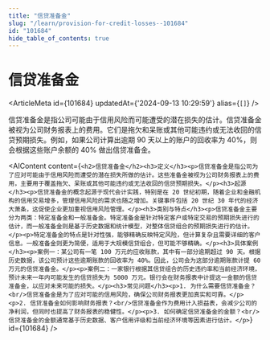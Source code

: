 ```yaml
---
title: "信贷准备金"
slug: "/learn/provision-for-credit-losses--101684"
id: "101684"
hide_table_of_contents: true
---
```



# 信贷准备金

<ArticleMeta id={101684} updatedAt={'2024-09-13 10:29:59'} alias={`[]`} />
<div className='border-solid border-b border-t-0 my-4 border-[var(--ifm-color-gray-300)]' />

信贷准备金是指公司可能由于信用风险而可能遭受的潜在损失的估计。信贷准备金被视为公司财务报表上的费用。它们是拖欠和呆账或其他可能违约或无法收回的信贷预期损失。例如，如果公司计算出逾期 90 天以上的账户的回收率为 40%，则会根据这些账户余额的 40% 做出信贷准备金。

<AIContent content={`<h2>信贷准备金</h2><h3>定义</h3><p>信贷准备金是指公司为了应对可能由于信用风险而遭受的潜在损失所做的估计。这些准备金被视为公司财务报表上的费用，主要用于覆盖拖欠、呆账或其他可能违约或无法收回的信贷预期损失。</p><h3>起源</h3><p>信贷准备金的概念起源于现代会计实践，特别是在 20 世纪初期，随着企业和金融机构的信用交易增多，管理信用风险的需求也随之增加。关键事件包括 20 世纪 30 年代的经济大萧条，这促使企业更加重视信用风险管理。</p><h3>类别与特点</h3><p>信贷准备金主要分为两类：特定准备金和一般准备金。特定准备金是针对特定客户或特定交易的预期损失进行的估计，而一般准备金则是基于历史数据和统计模型，对整体信贷组合的预期损失进行的估计。</p><p>特定准备金的特点是针对性强，能够精确反映特定风险，但计算复杂且需要详细的客户信息。一般准备金则更为简便，适用于大规模信贷组合，但可能不够精确。</p><h3>具体案例</h3><p>案例一：某公司有一笔 100 万元的应收账款，其中有一部分逾期超过 90 天。根据历史数据，该公司预计这些逾期账款的回收率为 40%。因此，公司会为这部分逾期账款计提 60 万元的信贷准备金。</p><p>案例二：一家银行根据其信贷组合的历史违约率和当前经济环境，预计未来一年内可能发生的信贷损失为 5000 万元。银行会在财务报表中计提这一金额的信贷准备金，以应对未来可能的损失。</p><h3>常见问题</h3><p>1. 为什么需要信贷准备金？<br/>信贷准备金是为了应对可能的信用风险，确保公司财务报表更加真实和可靠。</p><p>2. 信贷准备金如何影响财务报表？<br/>信贷准备金作为费用计入损益表，会减少公司的净利润，但同时也提高了财务报表的稳健性。</p><p>3. 如何确定信贷准备金的金额？<br/>信贷准备金的金额通常基于历史数据、客户信用评级和当前经济环境等因素进行估计。</p>`} id={101684} />

